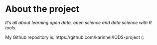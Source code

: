 
# About the project

*It's all about learning open data, open science and data science with R tools.*


My Github repository is: https://github.com/karinhel/IODS-project  (: